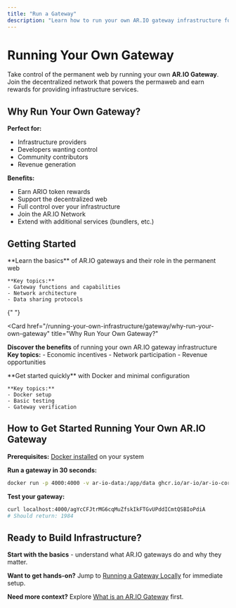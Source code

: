 ```yaml
---
title: "Run a Gateway"
description: "Learn how to run your own AR.IO gateway infrastructure for the permanent web"
---
```


# Running Your Own Gateway

Take control of the permanent web by running your own **AR.IO Gateway**. Join the decentralized network that powers the permaweb and earn rewards for providing infrastructure services.

## Why Run Your Own Gateway?

**Perfect for:**

- Infrastructure providers
- Developers wanting control
- Community contributors
- Revenue generation

**Benefits:**

- Earn ARIO token rewards
- Support the decentralized web
- Full control over your infrastructure
- Join the AR.IO Network
- Extend with additional services (bundlers, etc.)

## Getting Started

<Cards>
  <Card href="/running-your-own-infrastructure/gateway/what-is-an-ar-io-gateway" title="What is an AR.IO Gateway?">
    **Learn the basics** of AR.IO gateways and their role in the permanent web
    
    **Key topics:**
    - Gateway functions and capabilities
    - Network architecture
    - Data sharing protocols
  </Card>

{" "}

<Card
  href="/running-your-own-infrastructure/gateway/why-run-your-own-gateway"
  title="Why Run Your Own Gateway?"
>
  **Discover the benefits** of running your own AR.IO gateway infrastructure
  **Key topics:** - Economic incentives - Network participation - Revenue
  opportunities
</Card>

  <Card href="/running-your-own-infrastructure/gateway/running-a-gateway-locally" title="Running a Gateway Locally">
    **Get started quickly** with Docker and minimal configuration
    
    **Key topics:**
    - Docker setup
    - Basic testing
    - Gateway verification
  </Card>
</Cards>

## How to Get Started Running Your Own AR.IO Gateway

**Prerequisites:** [Docker installed](https://docs.docker.com/engine/install/) on your system

**Run a gateway in 30 seconds:**

```bash
docker run -p 4000:4000 -v ar-io-data:/app/data ghcr.io/ar-io/ar-io-core:latest
```

**Test your gateway:**

```bash
curl localhost:4000/agYcCFJtrMG6cqMuZfskIkFTGvUPddICmtQSBIoPdiA
# Should return: 1984
```

## Ready to Build Infrastructure?

**Start with the basics** - understand what AR.IO gateways do and why they matter.

**Want to get hands-on?** Jump to [Running a Gateway Locally](/running-your-own-infrastructure/gateway/running-a-gateway-locally) for immediate setup.

**Need more context?** Explore [What is an AR.IO Gateway](/running-your-own-infrastructure/gateway/what-is-an-ar-io-gateway) first.
